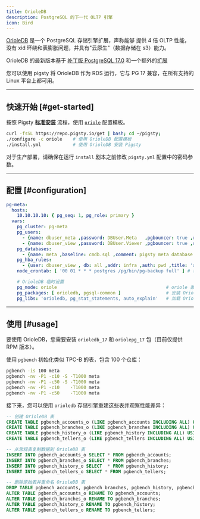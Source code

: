 ```yaml
---
title: OrioleDB
description: PostgreSQL 的下一代 OLTP 引擎
icon: Bird
---
```


[OrioleDB](https://orioledb.com/) 是一个 PostgreSQL 存储引擎扩展，声称能够
提供 4 倍 OLTP 性能，没有 xid 环绕和表膨胀问题，并具有"云原生"（数据存储在 s3）能力。

OrioleDB 的最新版本基于 [补丁版 PostgreSQL 17.0](https://github.com/orioledb/postgres) 和一个额外的[扩展](https://github.com/orioledb/orioledb)

您可以使用 pigsty 将 OrioleDB 作为 RDS 运行，它与 PG 17 兼容，在所有支持的 Linux 平台上都可用。


------

## 快速开始 [#get-started]

按照 Pigsty [**标准安装**](/zh/install/) 流程，使用 [`oriole`](https://github.com/pgsty/pigsty/blob/main/conf/oriole.yml) 配置模板。

```bash
curl -fsSL https://repo.pigsty.io/get | bash; cd ~/pigsty;
./configure -c oriole    # 使用 OrioleDB 配置模板
./install.yml            # 使用 OrioleDB 安装 Pigsty
```

对于生产部署，请确保在运行 `install` 剧本之前修改 `pigsty.yml` 配置中的密码参数。



------

## 配置 [#configuration]

```yaml
pg-meta:
  hosts:
    10.10.10.10: { pg_seq: 1, pg_role: primary }
  vars:
    pg_cluster: pg-meta
    pg_users:
      - {name: dbuser_meta ,password: DBUser.Meta   ,pgbouncer: true ,roles: [dbrole_admin]    ,comment: pigsty admin user }
      - {name: dbuser_view ,password: DBUser.Viewer ,pgbouncer: true ,roles: [dbrole_readonly] ,comment: read-only viewer for meta database }
    pg_databases:
      - {name: meta ,baseline: cmdb.sql ,comment: pigsty meta database ,schemas: [pigsty], extensions: [orioledb]}
    pg_hba_rules:
      - {user: dbuser_view , db: all ,addr: infra ,auth: pwd ,title: 'allow grafana dashboard access cmdb from infra nodes'}
    node_crontab: [ '00 01 * * * postgres /pg/bin/pg-backup full' ] # 每天凌晨 1 点进行全量备份

    # OrioleDB 临时设置
    pg_mode: oriole                                         # oriole 兼容模式
    pg_packages: [ orioledb, pgsql-common ]                 # 安装 OrioleDB 内核
    pg_libs: 'orioledb, pg_stat_statements, auto_explain'   # 加载 OrioleDB 扩展
```

------

## 使用 [#usage]

要使用 OrioleDB，您需要安装 `orioledb_17` 和 `oriolepg_17` 包（目前仅提供 RPM 版本）。

使用 `pgbench` 初始化类似 TPC-B 的表，包含 100 个仓库：

```bash
pgbench -is 100 meta
pgbench -nv -P1 -c10 -S -T1000 meta
pgbench -nv -P1 -c50 -S -T1000 meta
pgbench -nv -P1 -c10    -T1000 meta
pgbench -nv -P1 -c50    -T1000 meta
```

接下来，您可以使用 `orioledb` 存储引擎重建这些表并观察性能差异：

```sql
-- 创建 OrioleDB 表
CREATE TABLE pgbench_accounts_o (LIKE pgbench_accounts INCLUDING ALL) USING orioledb;
CREATE TABLE pgbench_branches_o (LIKE pgbench_branches INCLUDING ALL) USING orioledb;
CREATE TABLE pgbench_history_o (LIKE pgbench_history INCLUDING ALL) USING orioledb;
CREATE TABLE pgbench_tellers_o (LIKE pgbench_tellers INCLUDING ALL) USING orioledb;

-- 从常规表复制数据到 OrioleDB 表
INSERT INTO pgbench_accounts_o SELECT * FROM pgbench_accounts;
INSERT INTO pgbench_branches_o SELECT * FROM pgbench_branches;
INSERT INTO pgbench_history_o SELECT  * FROM pgbench_history;
INSERT INTO pgbench_tellers_o SELECT * FROM pgbench_tellers;

-- 删除原始表并重命名 OrioleDB 表
DROP TABLE pgbench_accounts, pgbench_branches, pgbench_history, pgbench_tellers;
ALTER TABLE pgbench_accounts_o RENAME TO pgbench_accounts;
ALTER TABLE pgbench_branches_o RENAME TO pgbench_branches;
ALTER TABLE pgbench_history_o RENAME TO pgbench_history;
ALTER TABLE pgbench_tellers_o RENAME TO pgbench_tellers;
```